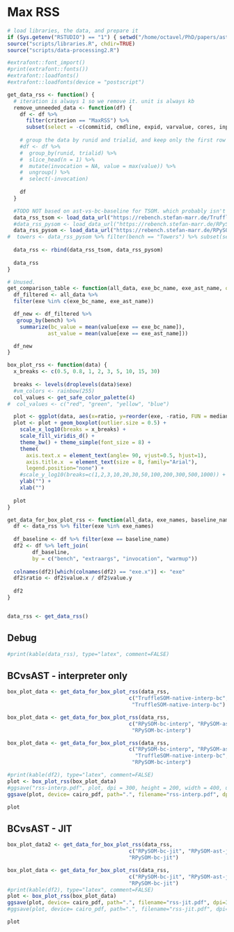# Max RSS

```r
# load libraries, the data, and prepare it
if (Sys.getenv("RSTUDIO") == "1") { setwd("/home/octavel/PhD/papers/ast-vs-bc-interp/are-we-fast-yet/report/bc-vs-ast") }
source("scripts/libraries.R", chdir=TRUE)
source("scripts/data-processing2.R")

#extrafont::font_import()
#print(extrafont::fonts())
#extrafont::loadfonts()
#extrafont::loadfonts(device = "postscript")

get_data_rss <- function() {
  # iteration is always 1 so we remove it. unit is always kb
  remove_unneeded_data <- function(df) {
    df <- df %>% 
      filter(criterion == "MaxRSS") %>% 
      subset(select = -c(commitid, cmdline, expid, varvalue, cores, inputsize, iteration, criterion, envid, unit))
    
    # group the data by runid and trialid, and keep only the first row of each group
    #df <- df %>%
    #  group_by(runid, trialid) %>%
    #  slice_head(n = 1) %>%
    #  mutate(invocation = NA, value = max(value)) %>%
    #  ungroup() %>%
    #  select(-invocation)
    
    df
  }

  #TODO NOT based on ast-vs-bc-baseline for TSOM. which probably isn't tremendously important, frankly
  data_rss_tsom <- load_data_url("https://rebench.stefan-marr.de/TruffleSOM/data/2597") %>% remove_unneeded_data()
  #data_rss_pysom <- load_data_url("https://rebench.stefan-marr.de/RPySOM/data/2596") %>% remove_unneeded_data()
  data_rss_pysom <- load_data_url("https://rebench.stefan-marr.de/RPySOM/data/2615") %>% remove_unneeded_data()
#  towers <- data_rss_pysom %>% filter(bench == "Towers") %>% subset(select = -c(commitid, cmdline, expid, varvalue, cores, inputsize, iteration, envid))
  
  data_rss <- rbind(data_rss_tsom, data_rss_pysom)
  
  data_rss
}

# Unused.
get_comparison_table <- function(all_data, exe_bc_name, exe_ast_name, only_with_warmup=FALSE) {
  df_filtered <- all_data %>%
  filter(exe %in% c(exe_bc_name, exe_ast_name))

  df_new <- df_filtered %>%
   group_by(bench) %>%
    summarize(bc_value = mean(value[exe == exe_bc_name]),
             ast_value = mean(value[exe == exe_ast_name]))

  df_new
}

box_plot_rss <- function(data) {
  x_breaks <- c(0.5, 0.8, 1, 2, 3, 5, 10, 15, 30)
  
  breaks <- levels(droplevels(data)$exe)
  #vm_colors <- rainbow(255)
  col_values <- get_safe_color_palette(4)
#  col_values <- c("red", "green", "yellow", "blue")

  plot <- ggplot(data, aes(x=ratio, y=reorder(exe, -ratio, FUN = median), fill = exe))
  plot <- plot + geom_boxplot(outlier.size = 0.5) +
    scale_x_log10(breaks = x_breaks) +
    scale_fill_viridis_d() +
    theme_bw() + theme_simple(font_size = 8) +
    theme(
      axis.text.x = element_text(angle= 90, vjust=0.5, hjust=1),
      axis.title.x  = element_text(size = 8, family="Arial"),
      legend.position="none") +
    #scale_y_log10(breaks=c(1,2,3,10,20,30,50,100,200,300,500,1000)) + #limit=c(0,30), breaks=seq(0,100,5), expand = c(0,0)
    ylab("") +
    xlab("")
  
  plot
}

get_data_for_box_plot_rss <- function(all_data, exe_names, baseline_name) {
  df <- data_rss %>% filter(exe %in% exe_names)
  
  df_baseline <- df %>% filter(exe == baseline_name)
  df2 <- df %>% left_join(
        df_baseline,
        by = c("bench", "extraargs", "invocation", "warmup"))
  
  colnames(df2)[which(colnames(df2) == "exe.x")] <- "exe"
  df2$ratio <- df2$value.x / df2$value.y
  
  df2
}


data_rss <- get_data_rss() 
```

## Debug
```r
#print(kable(data_rss), type="latex", comment=FALSE)
```

## BCvsAST - interpreter only

```r
box_plot_data <- get_data_for_box_plot_rss(data_rss, 
                                       c("TruffleSOM-native-interp-bc", "TruffleSOM-native-interp-ast"),
                                        "TruffleSOM-native-interp-bc")

box_plot_data <- get_data_for_box_plot_rss(data_rss, 
                                       c("RPySOM-bc-interp", "RPySOM-ast-interp"),
                                        "RPySOM-bc-interp")

box_plot_data <- get_data_for_box_plot_rss(data_rss, 
                                       c("RPySOM-bc-interp", "RPySOM-ast-interp",
                                         "TruffleSOM-native-interp-bc", "TruffleSOM-native-interp-ast"),
                                        "RPySOM-bc-interp")

#print(kable(df2), type="latex", comment=FALSE)
plot <- box_plot_rss(box_plot_data)
#ggsave("rss-interp.pdf", plot, dpi = 300, height = 200, width = 400, units="mm", device="pdf")
ggsave(plot, device= cairo_pdf, path=".", filename="rss-interp.pdf", dpi=300, height=50, width=100, units="mm", family="Arial")

plot
```

## BCvsAST - JIT

```r
box_plot_data2 <- get_data_for_box_plot_rss(data_rss, 
                                       c("RPySOM-bc-jit", "RPySOM-ast-jit"),
                                       "RPySOM-bc-jit")

box_plot_data <- get_data_for_box_plot_rss(data_rss,
                                       c("RPySOM-bc-jit", "RPySOM-ast-jit", "TruffleSOM-graal", "TruffleSOM-graal-bc"),
                                       "RPySOM-bc-jit")
#print(kable(df2), type="latex", comment=FALSE)
plot <- box_plot_rss(box_plot_data)
ggsave(plot, device= cairo_pdf, path=".", filename="rss-jit.pdf", dpi=300, height=50, width=100, units="mm", family="Arial")
#ggsave(plot, device= cairo_pdf, path=".", filename="rss-jit.pdf", dpi=300, height=4, width=8.5, units="in", family="Arial")

plot
```
